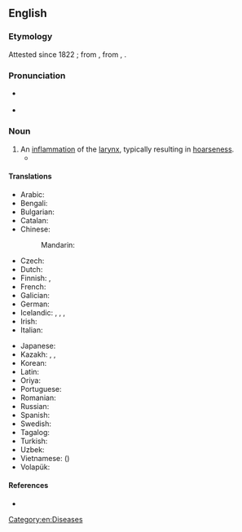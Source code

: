 ==English==
{{wikipedia}}

===Etymology===
Attested since 1822 {{C.E.}}; from {{uder|en|la|larynx}}, from {{uder|en|grc|λάρυγξ}}, {{suffix|en||itis}}.

===Pronunciation===
* {{a|US}} {{IPA|en|/læɹɪnˈdʒajtɪs/}}
* {{audio|en|LL-Q1860 (eng)-Vealhurl-laryngitis.wav|Audio (Southern England)}}

===Noun===
{{en-noun|-|laryngites|laryngitides}}

# An [[inflammation]] of the [[larynx]], typically resulting in [[hoarseness]].
#* {{quote-book
|en
|year=1960
|author={{w|P. G. Wodehouse}}
|title={{w|Jeeves in the Offing}}
|section=chapter XI
|passage=The moment had come for the honeyed word. I lowered my voice to a confidential murmur, but on her inquiring if I had '''laryngitis''' raised it again.}}

====Translations====
{{trans-top|inflammation of the larynx}}
* Arabic: {{t|ar|اِنْتَهاب الحَنْجَرَة|m}}
* Bengali: {{t|bn|স্বরযন্ত্রের প্রদাহ}}
* Bulgarian: {{t+|bg|ларингит|m}}
* Catalan: {{t|ca|laringitis|f}}
* Chinese:
*: Mandarin: {{t+|cmn|喉炎|tr=hóuyán}}
* Czech: {{t+|cs|laryngitida|f}}
* Dutch: {{t+|nl|keelontsteking|f}}
* Finnish: {{t|fi|[[kurkunpään]] [[tulehdus]]}}, {{t+|fi|laryngiitti}}
* French: {{t+|fr|laryngite}}
* Galician: {{t+|gl|larinxite|f}}
* German: {{t+|de|Kehlkopfentzündung|f}}
* Icelandic: {{t|is|barkakýlisbólga|f}}, {{t|is|barkakýliskvef|n}}, {{t|is|raddbandakvef|n}}, {{t|is|barkabólga|f}}
* Irish: {{t|ga|laraingíteas|m}}
* Italian: {{t+|it|laringite|f}}
{{trans-mid}}
* Japanese: {{t|ja|喉頭炎|tr=[[こうとうえん]], [[koutouen]]|sc=Jpan}}
* Kazakh: {{t|kk|көмейдің қабынуы}}, {{t|kk|көмекейдің қабынуы}}, {{t|kk|ларингит}}
* Korean: {{t+|ko|후두염(喉頭炎)}}
* Latin: {{t|la|laryngitis|f}}
* Oriya: {{t|or|ଲାରିଞ୍ଜାଇଟିସ}}
* Portuguese: {{t+|pt|laringite|f}}
* Romanian: {{t+|ro|laringită|f}}
* Russian: {{t+|ru|ларинги́т|m}}
* Spanish: {{t+|es|laringitis|f}}
* Swedish: {{t+|sv|laryngit}}
* Tagalog: {{t|tl|magantatagukan}}
* Turkish: {{t|tr|gırtlak yangısı}}
* Uzbek: {{t+|uz|laringit}}
* Vietnamese: {{t|vi|viêm thanh quản}} ({{t|vi|[[炎]][[聲管]]}})
* Volapük: {{t|vo|larinaflamat}}
{{trans-bottom}}

====References====
* {{R:Online Etymology Dictionary}}

[[Category:en:Diseases]]